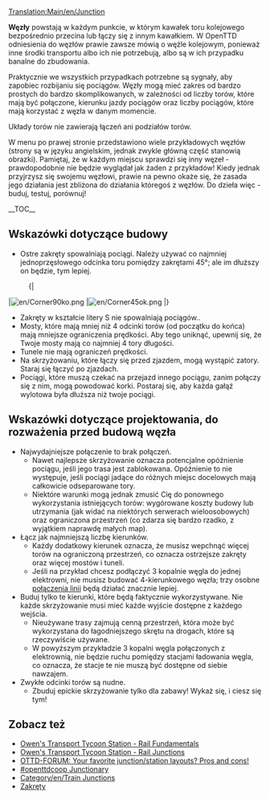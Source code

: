 [[Translation:Main/en/Junction]]{{en/-}}{{junctionsmenu}}

'''Węzły''' powstają w każdym punkcie, w którym kawałek toru kolejowego bezpośrednio przecina lub łączy się z innym kawałkiem. W OpenTTD odniesienia do węzłów prawie zawsze mówią o węźle kolejowym, ponieważ inne środki transportu albo ich nie potrzebują, albo są w ich przypadku banalne do zbudowania.

Praktycznie we wszystkich przypadkach potrzebne są sygnały, aby zapobiec rozbijaniu się pociągów. Węzły mogą mieć zakres od bardzo prostych do bardzo skomplikowanych, w zależności od liczby torów, które mają być połączone, kierunku jazdy pociągów oraz liczby pociągów, które mają korzystać z węzła w danym momencie.

Układy torów nie zawierają łączeń ani podziałów torów. 

W menu po prawej stronie przedstawiono wiele przykładowych węzłów (strony są w języku angielskim, jednak zwykle główną część stanowią obrazki). Pamiętaj, że w każdym miejscu sprawdzi się inny węzeł - prawdopodobnie nie będzie wyglądał jak żaden z przykładów! Kiedy jednak przyjrzysz się swojemu węzłowi, prawie na pewno okaże się, że zasada jego działania jest zbliżona do działania któregoś z węzłów. Do dzieła więc - buduj, testuj, porównuj!

__TOC__

==Wskazówki dotyczące budowy==

* Ostre zakręty spowalniają pociągi. Należy używać co najmniej jednoprzęsłowego odcinka toru pomiędzy zakrętami 45°; ale im dłuższy on będzie, tym lepiej. 
:{|
|[[File:en/Corner90ko.png]]
|[[File:en/Corner45ok.png]]
|}
* Zakręty w kształcie litery S nie spowalniają pociągów..
* Mosty, które mają mniej niż 4 odcinki torów (od początku do końca) mają mniejsze ograniczenia prędkości. Aby tego uniknąć, upewnij się, że Twoje mosty mają co najmniej 4 tory długości.
* Tunele nie mają ograniczeń prędkości.
* Na skrzyżowaniu, które łączy się przed zjazdem, mogą wystąpić zatory. Staraj się łączyć po zjazdach.
* Pociągi, które muszą czekać na przejazd innego pociągu, zanim połączy się z nim, mogą powodować korki. Postaraj się, aby każda gałąź wylotowa była dłuższa niż twoje pociągi. 


==Wskazówki dotyczące projektowania, do rozważenia przed budową węzła==
* Najwydajniejsze połączenie to brak połączeń.
** Nawet najlepsze skrzyżowanie oznacza potencjalne opóźnienie pociągu, jeśli jego trasa jest zablokowana. Opóźnienie to nie występuje, jeśli pociągi jadące do różnych miejsc docelowych mają całkowicie odseparowane tory.
** Niektóre warunki mogą jednak zmusić Cię do ponownego wykorzystania istniejących torów: wygórowane koszty budowy lub utrzymania (jak widać na niektórych serwerach wieloosobowych) oraz ograniczona przestrzeń (co zdarza się bardzo rzadko, z wyjątkiem naprawdę małych map). 
*  Łącz jak najmniejszą liczbę kierunków.
** Każdy dodatkowy kierunek oznacza, że musisz wepchnąć więcej torów na ograniczoną przestrzeń, co oznacza ostrzejsze zakręty oraz więcej mostów i tuneli.
** Jeśli na przykład chcesz podłączyć 3 kopalnie węgla do jednej elektrowni, nie musisz budować 4-kierunkowego węzła; trzy osobne [[Main/en/Line merge|połączenia linii]] będą działać znacznie lepiej. 
* Buduj tylko te kierunki, które będą faktycznie wykorzystywane. Nie każde skrzyżowanie musi mieć każde wyjście dostępne z każdego wejścia.
** Nieużywane trasy zajmują cenną przestrzeń, która może być wykorzystana do łagodniejszego skrętu na drogach, które są rzeczywiście używane.
** W powyższym przykładzie 3 kopalni węgla połączonych z elektrownią, nie będzie ruchu pomiędzy stacjami ładowania węgla, co oznacza, że stacje te nie muszą być dostępne od siebie nawzajem.
* Zwykłe odcinki torów są nudne.
** Zbuduj epickie skrzyżowanie tylko dla zabawy! Wykaż się, i ciesz się tym!

==Zobacz też==
* [http://www.transporttycoon.net/rail Owen's Transport Tycoon Station - Rail Fundamentals]
* [http://www.transporttycoon.net/junctions Owen's Transport Tycoon Station - Rail Junctions]
* [http://www.tt-forums.net/viewtopic.php?p=251709#251709 OTTD-FORUM: Your favorite junction/station layouts? Pros and cons!]
* [http://wiki.openttdcoop.org/Junctionary #openttdcoop Junctionary]
* [[Category/en/Train Junctions]]
* [[Main/pl/Zakręty|Zakręty]]